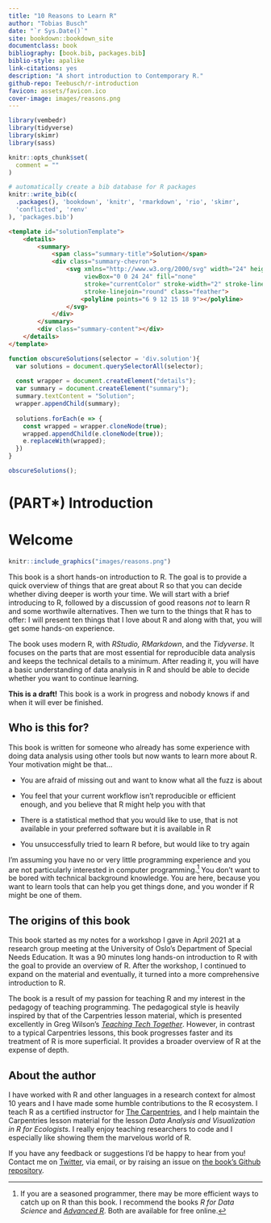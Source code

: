 ```yaml
---
title: "10 Reasons to Learn R"
author: "Tobias Busch"
date: "`r Sys.Date()`"
site: bookdown::bookdown_site
documentclass: book
bibliography: [book.bib, packages.bib]
biblio-style: apalike
link-citations: yes
description: "A short introduction to Contemporary R."
github-repo: Teebusch/r-introduction
favicon: assets/favicon.ico
cover-image: images/reasons.png
---
```


```r
library(vembedr)
library(tidyverse)
library(skimr)
library(sass)

knitr::opts_chunk$set(
  comment = ""
)
```

```r
# automatically create a bib database for R packages
knitr::write_bib(c(
  .packages(), 'bookdown', 'knitr', 'rmarkdown', 'rio', 'skimr',
  'conflicted', 'renv'
), 'packages.bib')
```

```html
<template id="solutionTemplate">
	<details>
		<summary>
			<span class="summary-title">Solution</span>
			<div class="summary-chevron">
				<svg xmlns="http://www.w3.org/2000/svg" width="24" height="24" 
					 viewBox="0 0 24 24" fill="none" 
					 stroke="currentColor" stroke-width="2" stroke-linecap="round" 
					 stroke-linejoin="round" class="feather">
					<polyline points="6 9 12 15 18 9"></polyline>
				</svg>
			</div>
		</summary>
		<div class="summary-content"></div>
	</details>
</template>
```

```js
function obscureSolutions(selector = 'div.solution'){
  var solutions = document.querySelectorAll(selector);
  
  const wrapper = document.createElement("details");
  var summary = document.createElement("summary");
  summary.textContent = "Solution";
  wrapper.appendChild(summary);
    
  solutions.forEach(e => {
    const wrapped = wrapper.cloneNode(true);
    wrapped.appendChild(e.cloneNode(true));
    e.replaceWith(wrapped);
  }) 
}

obscureSolutions();
```

# (PART\*) Introduction {#welcome .unnumbered}

# Welcome {.unnumbered}

```r
knitr::include_graphics("images/reasons.png")
```

This book is a short hands-on introduction to R. The goal is to provide a quick overview
of things that are great about R so that you can decide whether diving deeper is worth
your time. We will start with a brief introducing to R, followed by a discussion of good
reasons *not* to learn R and some worthwile alternatives. Then we turn to the things that
R has to offer: I will present ten things that I love about R and along with that, you
will get some hands-on experience.

The book uses modern R, with *RStudio, RMarkdown*, and the *Tidyverse*. It focuses on the
parts that are most essential for reproducible data analysis and keeps the technical
details to a minimum. After reading it, you will have a basic understanding of data
analysis in R and should be able to decide whether you want to continue learning.

::: {.draftinfo}
**This is a draft!** This book is a work in progress and nobody knows if and when it will
ever be finished.
:::

## Who is this for? {.unnumbered}

This book is written for someone who already has some experience with doing data analysis
using other tools but now wants to learn more about R. Your motivation might be that...

-   You are afraid of missing out and want to know what all the fuzz is about

-   You feel that your current workflow isn't reproducible or efficient enough, and you
    believe that R might help you with that

-   There is a statistical method that you would like to use, that is not available in
    your preferred software but it is available in R

-   You unsuccessfully tried to learn R before, but would like to try again

I'm assuming you have no or very little programming experience and you are not
particularly interested in computer programming.[^index-1] You don't want to be bored with
technical background knowledge. You are here, because you want to learn tools that can
help you get things done, and you wonder if R might be one of them.

[^index-1]: If you are a seasoned programmer, there may be more efficient ways to catch up
    on R than this book. I recommend the books *R for Data Science* and [*Advanced
    R*](https://adv-r.hadley.nz/index.html). Both are available for free online.

## The origins of this book {.unnumbered}

This book started as my notes for a workshop I gave in April 2021 at a research group
meeting at the University of Oslo's Department of Special Needs Education. It was a 90
minutes long hands-on introduction to R with the goal to provide an overview of R. After
the workshop, I continued to expand on the material and eventually, it turned into a more
comprehensive introduction to R.

The book is a result of my passion for teaching R and my interest in the pedagogy of
teaching programming. The pedagogical style is heavily inspired by that of the Carpentries
lesson material, which is presented excellently in Greg Wilson's [*Teaching Tech
Together*](https://teachtogether.tech/). However, in contrast to a typical Carpentries
lessons, this book progresses faster and its treatment of R is more superficial. It
provides a broader overview of R at the expense of depth.

## About the author {.unnumbered}

I have worked with R and other languages in a research context for almost 10 years and I
have made some humble contributions to the R ecosystem. I teach R as a certified
instructor for [The
Carpentries](https://www.ub.uio.no/english/writing-publishing/dsc/carpentry-uio/), and I
help maintain the Carpentries lesson material for the lesson *Data Analysis and
Visualization in R for Ecologists*. I really enjoy teaching researchers to code and I
especially like showing them the marvelous world of R.

If you have any feedback or suggestions I'd be happy to hear from you! Contact me on
[Twitter](https://twitter.com/@tobilottii), via email, or by raising an issue on [the
book's Github repository](https://github.com/Teebusch/r-introduction).
